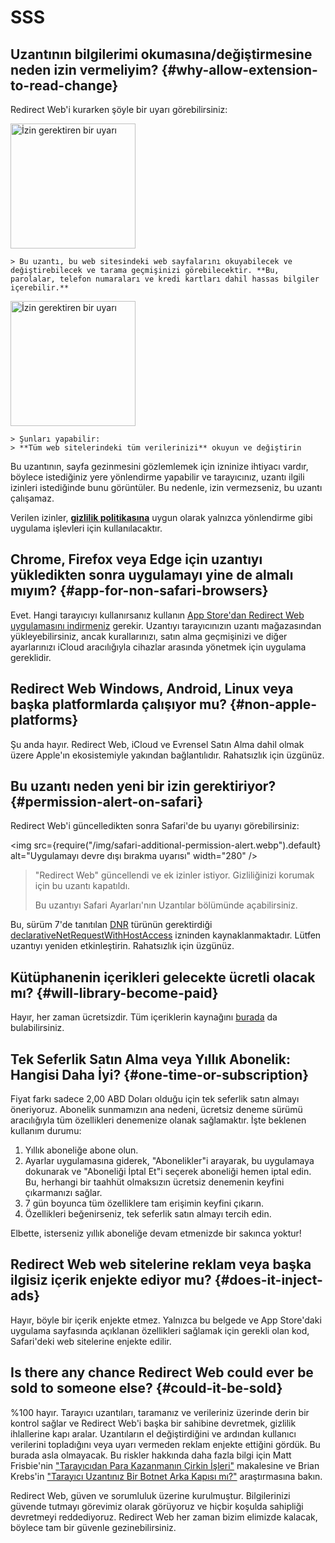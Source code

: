 
# SSS

## Uzantının bilgilerimi okumasına/değiştirmesine neden izin vermeliyim? {#why-allow-extension-to-read-change}

Redirect Web'i kurarken şöyle bir uyarı görebilirsiniz:

<IfBrowserStore stores='appStore'>
    <Image src={PermissionAlertSafari} alt="İzin gerektiren bir uyarı" width="200" margin="0 0 16px 0" hasShadow />

    > Bu uzantı, bu web sitesindeki web sayfalarını okuyabilecek ve değiştirebilecek ve tarama geçmişinizi görebilecektir. **Bu, parolalar, telefon numaraları ve kredi kartları dahil hassas bilgiler içerebilir.**
</IfBrowserStore>

<IfBrowserStore stores='appStore' includes={false}>
    <Image src={PermissionAlertChrome} alt="İzin gerektiren bir uyarı" height="200" hasRoundedCorners hasShadow margin="0 0 16px 0" />

    > Şunları yapabilir:
    > **Tüm web sitelerindeki tüm verilerinizi** okuyun ve değiştirin
</IfBrowserStore>

Bu uzantının, sayfa gezinmesini gözlemlemek için izninize ihtiyacı vardır, böylece istediğiniz yere yönlendirme yapabilir ve tarayıcınız, uzantı ilgili izinleri istediğinde bunu görüntüler. Bu nedenle, izin vermezseniz, bu uzantı çalışamaz.

Verilen izinler, **[gizlilik politikasına](./privacy-policy)** uygun olarak yalnızca yönlendirme gibi uygulama işlevleri için kullanılacaktır.

## Chrome, Firefox veya Edge için uzantıyı yükledikten sonra uygulamayı yine de almalı mıyım? {#app-for-non-safari-browsers}

Evet. Hangi tarayıcıyı kullanırsanız kullanın [App Store'dan Redirect Web uygulamasını indirmeniz](https://apps.apple.com/app/id1571283503) gerekir. Uzantıyı tarayıcınızın uzantı mağazasından yükleyebilirsiniz, ancak kurallarınızı, satın alma geçmişinizi ve diğer ayarlarınızı iCloud aracılığıyla cihazlar arasında yönetmek için uygulama gereklidir.

## Redirect Web Windows, Android, Linux veya başka platformlarda çalışıyor mu? {#non-apple-platforms}

Şu anda hayır. Redirect Web, iCloud ve Evrensel Satın Alma dahil olmak üzere Apple'ın ekosistemiyle yakından bağlantılıdır. Rahatsızlık için üzgünüz.

## Bu uzantı neden yeni bir izin gerektiriyor? {#permission-alert-on-safari}

Redirect Web'i güncelledikten sonra Safari'de bu uyarıyı görebilirsiniz:

<img src={require("/img/safari-additional-permission-alert.webp").default} alt="Uygulamayı devre dışı bırakma uyarısı" width="280" />

> "Redirect Web" güncellendi ve ek izinler istiyor. Gizliliğinizi korumak için bu uzantı kapatıldı.
>
> Bu uzantıyı Safari Ayarları'nın Uzantılar bölümünde açabilirsiniz.

Bu, sürüm 7'de tanıtılan [DNR](./rule-settings#type) türünün gerektirdiği [declarativeNetRequestWithHostAccess](https://developer.apple.com/documentation/safariservices/safari_web_extensions/blocking_content_with_your_safari_web_extension) izninden kaynaklanmaktadır. Lütfen uzantıyı yeniden etkinleştirin. Rahatsızlık için üzgünüz.

## Kütüphanenin içerikleri gelecekte ücretli olacak mı? {#will-library-become-paid}

Hayır, her zaman ücretsizdir. Tüm içeriklerin kaynağını [burada](https://github.com/mshibanami/redirect-web/tree/main/library) da bulabilirsiniz.

## Tek Seferlik Satın Alma veya Yıllık Abonelik: Hangisi Daha İyi? {#one-time-or-subscription}

Fiyat farkı sadece 2,00 ABD Doları olduğu için tek seferlik satın almayı öneriyoruz.
Abonelik sunmamızın ana nedeni, ücretsiz deneme sürümü aracılığıyla tüm özellikleri denemenize olanak sağlamaktır. İşte beklenen kullanım durumu:

1. Yıllık aboneliğe abone olun.
2. Ayarlar uygulamasına giderek, "Abonelikler"i arayarak, bu uygulamaya dokunarak ve "Aboneliği İptal Et"i seçerek aboneliği hemen iptal edin. Bu, herhangi bir taahhüt olmaksızın ücretsiz denemenin keyfini çıkarmanızı sağlar.
3. 7 gün boyunca tüm özelliklere tam erişimin keyfini çıkarın.
4. Özellikleri beğenirseniz, tek seferlik satın almayı tercih edin.

Elbette, isterseniz yıllık aboneliğe devam etmenizde bir sakınca yoktur!

## Redirect Web web sitelerine reklam veya başka ilgisiz içerik enjekte ediyor mu? {#does-it-inject-ads}

Hayır, böyle bir içerik enjekte etmez. Yalnızca bu belgede ve App Store'daki uygulama sayfasında açıklanan özellikleri sağlamak için gerekli olan kod, Safari'deki web sitelerine enjekte edilir.

## Is there any chance Redirect Web could ever be sold to someone else? {#could-it-be-sold}

%100 hayır. Tarayıcı uzantıları, taramanız ve verileriniz üzerinde derin bir kontrol sağlar ve Redirect Web'i başka bir sahibine devretmek, gizlilik ihlallerine kapı aralar. Uzantıların el değiştirdiğini ve ardından kullanıcı verilerini topladığını veya uyarı vermeden reklam enjekte ettiğini gördük. Bu burada asla olmayacak. Bu riskler hakkında daha fazla bilgi için Matt Frisbie'nin ["Tarayıcıdan Para Kazanmanın Çirkin İşleri"](https://mattfrisbie.substack.com/p/the-ugly-business-of-monetizing-browser) makalesine ve Brian Krebs'in ["Tarayıcı Uzantınız Bir Botnet Arka Kapısı mı?"](https://krebsonsecurity.com/2021/03/is-your-browser-extension-a-botnet-backdoor/) araştırmasına bakın.

Redirect Web, güven ve sorumluluk üzerine kurulmuştur. Bilgilerinizi güvende tutmayı görevimiz olarak görüyoruz ve hiçbir koşulda sahipliği devretmeyi reddediyoruz. Redirect Web her zaman bizim elimizde kalacak, böylece tam bir güvenle gezinebilirsiniz.
